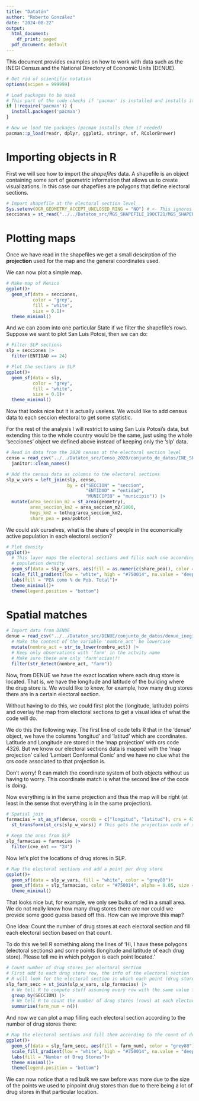 ```yaml
---
title: "Datatón"
author: "Roberto González"
date: "2024-08-22"
output:
  html_document:
    df_print: paged
  pdf_document: default
---
```


This document provides examples on how to work with data such as the INEGI Census and the National Directory of Economic Units (DENUE).

```r

# Get rid of scientific notation
options(scipen = 999999)

# Load packages to be used
# This part of the code checks if 'pacman' is installed and installs it if it is not
if (!require('pacman')) {
  install.packages('pacman')
}

# Now we load the packages (pacman installs them if needed)
pacman::p_load(readr, dplyr, ggplot2, stringr, sf, RColorBrewer)

```

# Importing objects in R

First we will see how to import the *shapefiles* data. A shapefile is an object containing some sort of geometric information that allows us to create visualizations. In this case our shapefiles are polygons that define electoral sections.

```r
# Import shapefile at the electoral section level
Sys.setenv(OGR_GEOMETRY_ACCEPT_UNCLOSED_RING = "NO") # <- This ignores polygons which are not closed
secciones = st_read("../../Dataton_src/MGS_SHAPEFILE_19OCT21/MGS_SHAPEFILE_19OCT21/SECCION.shp")

```

# Plotting maps

Once we have read in the shapefiles we get a small descirption of the **projection** used for the map and the general coordinates used.

We can now plot a simple map.

```r
# Make map of Mexico
ggplot()+
  geom_sf(data = secciones, 
          color = "grey", 
          fill = "white", 
          size = 0.1)+
  theme_minimal()
```

And we can zoom into one particular State if we filter the shapefile's rows. Suppose we want to plot San Luis Potosi, then we can do:

```r
# Filter SLP sections
slp = secciones |>
  filter(ENTIDAD == 24)

# Plot the sections in SLP
ggplot()+
  geom_sf(data = slp, 
          color = "grey", 
          fill = "white", 
          size = 0.1)+
  theme_minimal()
```

Now that looks nice but it is actually useless. We would like to add census data to each seccion electoral to get some statistic.

For the rest of the analysis I will restrict to using San Luis Potosi's data, but extending this to the whole country would be the same, just using the whole 'secciones' object we defined above instead of keeping only the 'slp' data.

```r

# Read in data from the 2020 census at the electoral section level
censo = read_csv("../../Dataton_src/Censo_2020/conjunto_de_datos/INE_SECCION_2020.csv") |>
  janitor::clean_names()

# Add the census data as columns to the electoral sections 
slp_w_vars = left_join(slp, censo,
                       by = c("SECCION" = "seccion",
                              "ENTIDAD" = "entidad",
                              "MUNICIPIO" = "municipio")) |>
  mutate(area_seccion_m2 = st_area(geometry),
         area_seccion_km2 = area_seccion_m2/1000,
         hogs_km2 = tothog/area_seccion_km2,
         share_pea = pea/pobtot)

```

We could ask ourselves, what is the share of people in the economically active population in each electoral section?

```r

# Plot density
ggplot()+
  # This layer maps the electoral sections and fills each one according to the 
  # population density
  geom_sf(data = slp_w_vars, aes(fill = as.numeric(share_pea)), color = "grey90")+
  scale_fill_gradient(low = "white", high = "#750014", na.value = "deepskyblue2")+
  labs(fill = "PEA como % de Pob. Total")+
  theme_minimal()+
  theme(legend.position = "bottom")

```

# Spatial matches

```r
# Import data from DENUE
denue = read_csv("../../Dataton_src/DENUE/conjunto_de_datos/denue_inegi_46321-46531_.csv") |>
  # Make the content of the variable 'nombre_act' be lowercase
  mutate(nombre_act = str_to_lower(nombre_act)) |>
  # Keep only observations with 'farm' in the actvity name
  # Make sure these are only 'farm'acias!!!
  filter(str_detect(nombre_act, "farm"))
```


Now, from DENUE we have the exact location where each drug store is located. That is, we have the longitude and latitude of the building where the drug store is. We would like to know, for example, how many drug stores there are in a certain electoral section.

Without having to do this, we could first plot the (longitude, latitude) points and overlay the map from electoral sections to get a visual idea of what the code will do.

We do this the following way. The first line of code tells R that in the 'denue' object, we have the columns 'longitud' and 'latitud' which are coordinates. Latitude and Longitude are stored in the 'map projection' with crs code 4326. But we know our electoral sections data is mapped with the 'map projection' called 'Lambert Conformal Conic' and we have no clue what the crs code associated to that projection is.

Don't worry! R can match the coordinate system of both objects without us having to worry. This coordinate match is what the second line of the code is doing.

Now everything is in the same projection and thus the map will be right (at least in the sense that everything is in the same projection).

```r
# Spatial join
farmacias = st_as_sf(denue, coords = c("longitud", "latitud"), crs = 4326) |>
  st_transform(st_crs(slp_w_vars)) # This gets the projection code of slp_w_vars and transforms the denue coordinates to this projection

# Keep the ones from SLP
slp_farmacias = farmacias |>
  filter(cve_ent == "24")
```

Now let's plot the locations of drug stores in SLP.

```r
# Map the electoral sections and add a point per drug store
ggplot()+
  geom_sf(data = slp_w_vars, fill = "white", color = "grey80")+
  geom_sf(data = slp_farmacias, color = "#750014", alpha = 0.05, size = 0.5)+
  theme_minimal()
```

That looks nice but, for example, we only see bulks of red in a small area. We do not really know how many drug stores there are nor could we provide some good guess based off this. How can we improve this map?

One idea: Count the number of drug stores at each electoral section and fill each electoral section based on that count.

To do this we tell R something along the lines of 'Hi, I have these polygons (electoral sections) and some points (longitude and latitude of each drug store). Please tell me in which polygon is each point located.'

```r
# Count number of drug stores per electoral section
# First add to each drug store row, the info of the electoral section
# R will look for the electoral section in which each point (drug store) lies once they are projected and it will associate the electoral section info to all dots that land in that electoral section
slp_farm_secc = st_join(slp_w_vars, slp_farmacias) |>
  # We tell R to compute stuff assuming every row with the same value for 'SECCION' should be aggregated together
  group_by(SECCION) |>
  # We tell R to count the number of drug stores (rows) at each electoral section
  summarise(farm_num = n())
```

And now we can plot a map filling each electoral section according to the number of drug stores there:

```r
# Map the electoral sections and fill them according to the count of drug stores
ggplot()+
  geom_sf(data = slp_farm_secc, aes(fill = farm_num), color = "grey80")+
  scale_fill_gradient(low = "white", high = "#750014", na.value = "deepskyblue2")+
  labs(fill = "Number of Drug Stores")+
  theme_minimal()+
  theme(legend.position = "bottom")
```

We can now notice that a red bulk we saw before was more due to the size of the points we used to pinpoint drug stores than due to there being a lot of drug stores in that particular location.
